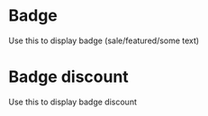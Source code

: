 
<Meta title="Components/Atoms/Badge" component={Badge} />

# Badge

Use this to display badge (sale/featured/some text)

<Canvas>
  <Story name="Component">
    <Badge vol="Sale" />
  </Story>
</Canvas>

# Badge discount

Use this to display badge discount

<Canvas>
  <Story name="Discount">
    <Badge vol="50" discount={true} />
  </Story>
</Canvas>
